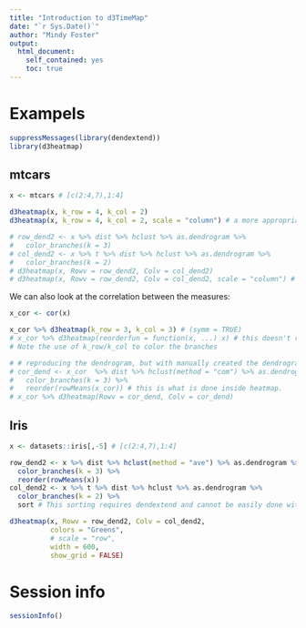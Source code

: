 ```yaml
---
title: "Introduction to d3TimeMap"
date: "`r Sys.Date()`"
author: "Mindy Foster"
output:
  html_document:
    self_contained: yes
    toc: true    
---
```

<!--
%\VignetteEngine{knitr::rmarkdown}
%\VignetteIndexEntry{Introduction to d3TimeMap}
-->

Exampels
=========

```r
suppressMessages(library(dendextend))
library(d3heatmap)
```

mtcars
-------

```r
x <- mtcars # [c(2:4,7),1:4]

d3heatmap(x, k_row = 4, k_col = 2)
d3heatmap(x, k_row = 4, k_col = 2, scale = "column") # a more appropriate scalling

# row_dend2 <- x %>% dist %>% hclust %>% as.dendrogram %>%
#   color_branches(k = 3)
# col_dend2 <- x %>% t %>% dist %>% hclust %>% as.dendrogram %>%
#   color_branches(k = 2)
# d3heatmap(x, Rowv = row_dend2, Colv = col_dend2)
# d3heatmap(x, Rowv = row_dend2, Colv = col_dend2, scale = "column") # a more appropriate scaling
```

We can also look at the correlation between the measures:

```r
x_cor <- cor(x)

x_cor %>% d3heatmap(k_row = 3, k_col = 3) # (symm = TRUE)
# x_cor %>% d3heatmap(reorderfun = function(x, ...) x) # this doesn't reorder the rows/columns based on the means.
# Note the use of k_row/k_col to color the branches

# # reproducing the dendrogram, but with manually created the dendrograms
# cor_dend <- x_cor  %>% dist %>% hclust(method = "com") %>% as.dendrogram %>%
#   color_branches(k = 3) %>% 
#   reorder(rowMeans(x_cor)) # this is what is done inside heatmap.
# x_cor %>% d3heatmap(Rowv = cor_dend, Colv = cor_dend)


```



Iris
------

```r
x <- datasets::iris[,-5] # [c(2:4,7),1:4]

row_dend2 <- x %>% dist %>% hclust(method = "ave") %>% as.dendrogram %>%
  color_branches(k = 3) %>% 
  reorder(rowMeans(x)) 
col_dend2 <- x %>% t %>% dist %>% hclust %>% as.dendrogram %>%
  color_branches(k = 2) %>% 
  sort # This sorting requires dendextend and cannot be easily done without it

d3heatmap(x, Rowv = row_dend2, Colv = col_dend2,
          colors = "Greens",
          # scale = "row",
          width = 600,
          show_grid = FALSE)
```







Session info
=============

```r
sessionInfo()
```
